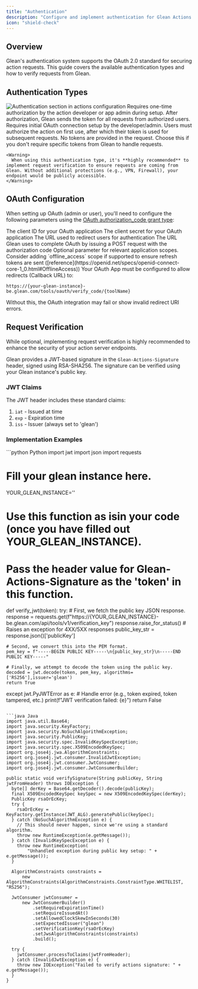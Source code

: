```yaml
---
title: "Authentication"
description: "Configure and implement authentication for Glean Actions to ensure secure integrations"
icon: "shield-check"
---
```


## Overview

Glean's authentication system supports the OAuth 2.0 standard for securing action requests. This guide covers the available authentication types and how to verify requests from Glean.

## Authentication Types

<Frame>
  <img src="../images/actions_auth_section.png" alt="Authentication section in actions configuration" />
</Frame>

<CardGroup cols={1}>

  <Card title="OAuth Admin" icon="user-shield">
    Requires one-time authorization by the action developer or app admin during setup. After authorization, Glean sends the token for all requests from authorized users.
  </Card>

  <Card title="OAuth User" icon="users">
    Requires initial OAuth connection setup by the developer/admin. Users must authorize the action on first use, after which their token is used for subsequent requests.
  </Card>
  <Card title="None" icon="ban">
    No tokens are provided in the request. Choose this if you don't require specific tokens from Glean to handle requests.

    <Warning>
      When using this authentication type, it's **highly recommended** to implement request verification to ensure requests are coming from Glean. Without additional protections (e.g., VPN, Firewall), your endpoint would be publicly accessible.
    </Warning>
  </Card>
</CardGroup>

## OAuth Configuration

When setting up OAuth (admin or user), you'll need to configure the following parameters using the [OAuth authorization_code grant type](https://oauth.net/2/grant-types/authorization-code/):

<ResponseField name="Client ID" type="string" required>
  The client ID for your OAuth application
</ResponseField>

<ResponseField name="Client Secret" type="string" required>
  The client secret for your OAuth application
</ResponseField>

<ResponseField name="Client URL" type="string" required>
  The URL used to redirect users for authentication
</ResponseField>

<ResponseField name="Authorization URL" type="string" required>
  The URL Glean uses to complete OAuth by issuing a POST request with the authorization code
</ResponseField>

<ResponseField name="Scopes" type="string">
  Optional parameter for relevant application scopes. Consider adding `offline_access` scope if supported to ensure refresh tokens are sent ([reference](https://openid.net/specs/openid-connect-core-1_0.html#OfflineAccess))
</ResponseField>

<Warning>
  Your OAuth App must be configured to allow redirects (Callback URL) to:

  ```
  https://{your-glean-instance}-be.glean.com/tools/oauth/verify_code/{toolName}
  ```

  Without this, the OAuth integration may fail or show invalid redirect URI errors.
</Warning>

## Request Verification

<Info>
  While optional, implementing request verification is highly recommended to enhance the security of your action server endpoints.
</Info>

Glean provides a JWT-based signature in the `Glean-Actions-Signature` header, signed using RSA-SHA256. The signature can be verified using your Glean instance's public key.

### JWT Claims

The JWT header includes these standard claims:

1. `iat` - Issued at time
2. `exp` - Expiration time
3. `iss` - Issuer (always set to 'glean')

### Implementation Examples

<CodeGroup>
  ```python Python
import jwt
import json
import requests

# Fill your glean instance here.
YOUR_GLEAN_INSTANCE=''

# Use this function as isin your code (once you have filled out YOUR_GLEAN_INSTANCE).
# Pass the header value for Glean-Actions-Signature as the 'token' in this function.
def verify_jwt(token):
  try:
    # First, we fetch the public key JSON response.
    response = requests.get(f"https://{YOUR_GLEAN_INSTANCE}-be.glean.com/api/tools/v1/verification_key")
    response.raise_for_status()  # Raises an exception for 4XX/5XX responses
    public_key_str = response.json()['publicKey']

    # Second, we convert this into the PEM format.
    pem_key = f"-----BEGIN PUBLIC KEY-----\n{public_key_str}\n-----END PUBLIC KEY-----"

    # Finally, we attempt to decode the token using the public key.
    decoded = jwt.decode(token, pem_key, algorithms=['RS256'],issuer='glean')
    return True
  except jwt.PyJWTError as e:
    # Handle error (e.g., token expired, token tampered, etc.)
    print(f"JWT verification failed: {e}")
    return False
  ```

  ```java Java
import java.util.Base64;
import java.security.KeyFactory;
import java.security.NoSuchAlgorithmException;
import java.security.PublicKey;
import java.security.spec.InvalidKeySpecException;
import java.security.spec.X509EncodedKeySpec;
import org.jose4j.jwa.AlgorithmConstraints;
import org.jose4j.jwt.consumer.InvalidJwtException;
import org.jose4j.jwt.consumer.JwtConsumer;
import org.jose4j.jwt.consumer.JwtConsumerBuilder;

public static void verifySignature(String publicKey, String jwtFromHeader) throws IOException {
    byte[] derKey = Base64.getDecoder().decode(publicKey);
    final X509EncodedKeySpec keySpec = new X509EncodedKeySpec(derKey);
    PublicKey rsaOrEcKey;
    try {
      rsaOrEcKey = KeyFactory.getInstance(JWT_ALG).generatePublic(keySpec);
    } catch (NoSuchAlgorithmException e) {
      // This should never happen, since we're using a standard algorithm.
      throw new RuntimeException(e.getMessage());
    } catch (InvalidKeySpecException e) {
      throw new RuntimeException(
          "Unhandled exception during public key setup: " + e.getMessage());
    }

    AlgorithmConstraints constraints =
        new AlgorithmConstraints(AlgorithmConstraints.ConstraintType.WHITELIST, "RS256");

    JwtConsumer jwtConsumer =
        new JwtConsumerBuilder()
            .setRequireExpirationTime()
            .setRequireIssuedAt()
            .setAllowedClockSkewInSeconds(30)
            .setExpectedIssuer("glean")
            .setVerificationKey(rsaOrEcKey)
            .setJwsAlgorithmConstraints(constraints)
            .build();

    try {
      jwtConsumer.processToClaims(jwtFromHeader);
    } catch (InvalidJwtException e) {
      throw new IOException("Failed to verify actions signature: " + e.getMessage());
    }
  }
  ```
</CodeGroup>
